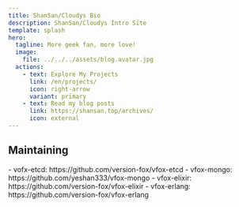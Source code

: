 ```yaml
---
title: ShanSan/Cloudys Bio
description: ShanSan/Cloudys Intro Site
template: splash
hero:
  tagline: More geek fan, more love!
  image:
    file: ../../../assets/blog.avatar.jpg
  actions:
    - text: Explore My Projects
      link: /en/projects/
      icon: right-arrow
      variant: primary
    - text: Read my blog posts
      link: https://shansan.top/archives/
      icon: external
---
```



## Maintaining

<CardGrid stagger>
	<Card title="vfox plugins" icon="puzzle">
		- vofx-etcd: https://github.com/version-fox/vfox-etcd
		- vfox-mongo: https://github.com/yeshan333/vfox-mongo
		- vfox-elixir: https://github.com/version-fox/vfox-elixir
		- vfox-erlang: https://github.com/version-fox/vfox-erlang
	</Card>
</CardGrid>

